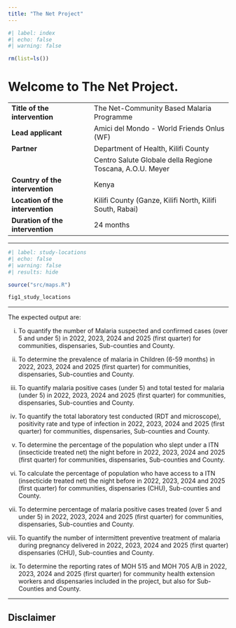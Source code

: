```yaml
---
title: "The Net Project"
---
```


```r
#| label: index
#| echo: false
#| warning: false

rm(list=ls())
```

# Welcome to The Net Project.

|                                  |                                                           |
|---------------------------|---------------------------------------------|
| **Title of the intervention**    | The Net-Community Based Malaria Programme                 |
| **Lead applicant**               | Amici del Mondo - World Friends Onlus (WF)                |
| **Partner**                      | Department of Health, Kilifi County                       |
|                                  | Centro Salute Globale della Regione Toscana, A.O.U. Meyer |
| **Country of the intervention**  | Kenya                                                     |
| **Location of the intervention** | Kilifi County (Ganze, Kilifi North, Kilifi South, Rabai)  |
| **Duration of the intervention** | 24 months                                                 |

------------------------------------------------------------------------

```r
#| label: study-locations
#| echo: false
#| warning: false
#| results: hide

source("src/maps.R")

fig1_study_locations
```
------------------------------------------------------------------------

The expected output are:

i.  To quantify the number of Malaria suspected and confirmed cases (over 5 and under 5) in 2022, 2023, 2024 and 2025 (first quarter) for communities, dispensaries, Sub-counties and County.

ii. To determine the prevalence of malaria in Children (6-59 months) in 2022, 2023, 2024 and 2025 (first quarter) for communities, dispensaries, Sub-counties and County.

iii. To quantify malaria positive cases (under 5) and total tested for malaria (under 5) in 2022, 2023, 2024 and 2025 (first quarter) for communities, dispensaries, Sub-counties and County.

iv. To quantify the total laboratory test conducted (RDT and microscope), positivity rate and type of infection in 2022, 2023, 2024 and 2025 (first quarter) for communities, dispensaries, Sub-counties and County.

v.  To determine the percentage of the population who slept under a ITN (insecticide treated net) the night before in 2022, 2023, 2024 and 2025 (first quarter) for communities, dispensaries, Sub-counties and County.

vi. To calculate the percentage of population who have access to a ITN (insecticide treated net) the night before in 2022, 2023, 2024 and 2025 (first quarter) for communities, dispensaries (CHU), Sub-counties and County.

vii. To determine percentage of malaria positive cases treated (over 5 and under 5) in 2022, 2023, 2024 and 2025 (first quarter) for communities, dispensaries, Sub-counties and County.

viii. To quantify the number of intermittent preventive treatment of malaria during pregnancy delivered in 2022, 2023, 2024 and 2025 (first quarter) dispensaries (CHU), Sub-counties and County.

ix. To determine the reporting rates of MOH 515 and MOH 705 A/B in 2022, 2023, 2024 and 2025 (first quarter) for community health extension workers and dispensaries included in the project, but also for Sub-Counties and County.

------------------------------------------------------------------------

::: {.callout-note collapse="true"}
## Disclaimer
:::
